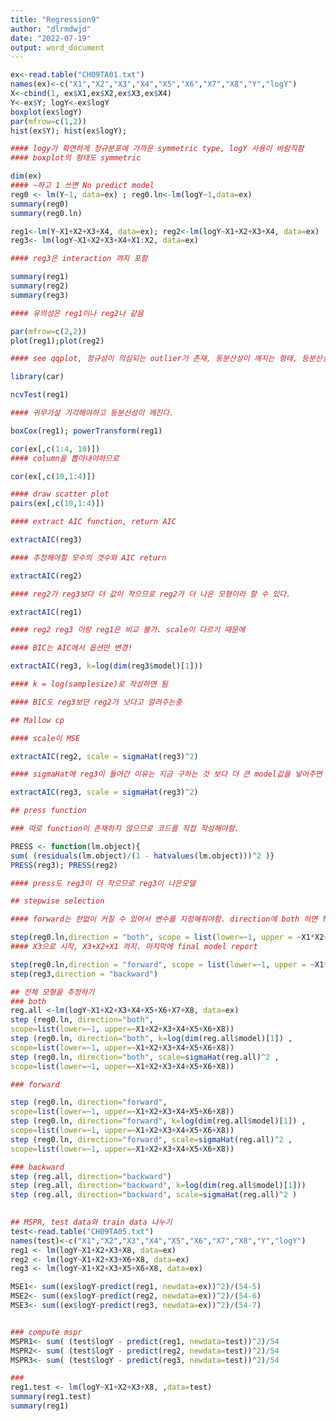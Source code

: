 ```yaml
---
title: "Regression9"
author: "dlrmdwjd"
date: "2022-07-19"
output: word_document
---
```


```r
ex<-read.table("CH09TA01.txt")
names(ex)<-c("X1","X2","X3","X4","X5","X6","X7","X8","Y","logY")
X<-cbind(1, ex$X1,ex$X2,ex$X3,ex$X4)
Y<-ex$Y; logY<-ex$logY
boxplot(ex$logY)
par(mfrow=c(1,2))
hist(ex$Y); hist(ex$logY);

#### logy가 확연하게 정규분포에 가까운 symmetric type, logY 사용이 바람직함
#### boxplot의 형태도 symmetric

dim(ex)
#### ~하고 1 쓰면 No predict model
reg0 <- lm(Y~1, data=ex) ; reg0.ln<-lm(logY~1,data=ex)
summary(reg0)
summary(reg0.ln)

reg1<-lm(Y~X1+X2+X3+X4, data=ex); reg2<-lm(logY~X1+X2+X3+X4, data=ex)
reg3<- lm(logY~X1+X2+X3+X4+X1:X2, data=ex)

#### reg3은 interaction 꺄지 포함

summary(reg1)
summary(reg2)
summary(reg3)

#### 유의성은 reg1이나 reg2나 같음

par(mfrow=c(2,2))
plot(reg1);plot(reg2)

#### see qqplot, 정규성이 의심되는 outlier가 존재, 등분산성이 깨지는 형태, 등분산성 검정이 필요

library(car)

ncvTest(reg1)

#### 귀무가설 기각해야하고 등분산성이 깨진다.

boxCox(reg1); powerTransform(reg1)

cor(ex[,c(1:4, 10)])
#### column을 뽑아내야하므로

cor(ex[,c(10,1:4)])

#### draw scatter plot
pairs(ex[,c(10,1:4)])

```

```r
#### extract AIC function, return AIC

extractAIC(reg3)

#### 추정해야할 모수의 갯수와 AIC return

extractAIC(reg2)

#### reg2가 reg3보다 더 값이 작으므로 reg2가 더 나은 모형이라 할 수 있다.

extractAIC(reg1)

#### reg2 reg3 이랑 reg1은 비교 불가. scale이 다르기 때문에

#### BIC는 AIC에서 옵션만 변경!

extractAIC(reg3, k=log(dim(reg3$model)[1]))

#### k = log(samplesize)로 작성하면 됨

#### BIC도 reg3보단 reg2가 낫다고 알려주는중


```

```r
## Mallow cp

#### scale이 MSE 

extractAIC(reg2, scale = sigmaHat(reg3)^2)

#### sigmaHat에 reg3이 들어간 이유는 지금 구하는 것 보다 더 큰 model값을 넣어주면 됨

extractAIC(reg3, scale = sigmaHat(reg3)^2)
```

```r
## press function

### 따로 function이 존재하지 않으므로 코드를 직접 작성해야함.

PRESS <- function(lm.object){
sum( (residuals(lm.object)/(1 - hatvalues(lm.object)))^2 )}
PRESS(reg3); PRESS(reg2)

#### press도 reg3이 더 작으므로 reg3이 나은모델
```

```r
## stepwise selection

#### forward는 한없이 커질 수 있어서 변수를 지정해줘야함. direction에 both 하면 forward stepwise된다. 그냥 forward이면 forward selection, backward이면 backward selection. 기본 criterion 값은 AIC를 이용한다

step(reg0.ln,direction = "both", scope = list(lower=~1, upper = ~X1*X2+X3+X4))
#### X3으로 시작, X3+X2+X1 까지. 마지막에 final model report

step(reg0.ln,direction = "forward", scope = list(lower=~1, upper = ~X1*X2+X3+X4))
step(reg3,direction = "backward")

```

```r
## 전체 모형을 추정하기
### both
reg.all <-lm(logY~X1+X2+X3+X4+X5+X6+X7+X8, data=ex)
step (reg0.ln, direction="both",
scope=list(lower=~1, upper=~X1+X2+X3+X4+X5+X6+X8))
step (reg0.ln, direction="both", k=log(dim(reg.all$model)[1]) ,
scope=list(lower=~1, upper=~X1+X2+X3+X4+X5+X6+X8))
step (reg0.ln, direction="both", scale=sigmaHat(reg.all)^2 ,
scope=list(lower=~1, upper=~X1+X2+X3+X4+X5+X6+X8))

### forward

step (reg0.ln, direction="forward",
scope=list(lower=~1, upper=~X1+X2+X3+X4+X5+X6+X8))
step (reg0.ln, direction="forward", k=log(dim(reg.all$model)[1]) ,
scope=list(lower=~1, upper=~X1+X2+X3+X4+X5+X6+X8))
step (reg0.ln, direction="forward", scale=sigmaHat(reg.all)^2 ,
scope=list(lower=~1, upper=~X1+X2+X3+X4+X5+X6+X8))

### backward
step (reg.all, direction="backward")
step (reg.all, direction="backward", k=log(dim(reg.all$model)[1]))
step (reg.all, direction="backward", scale=sigmaHat(reg.all)^2 )
 
```


```r
## MSPR, test data와 train data 나누기
test<-read.table("CH09TA05.txt")
names(test)<-c("X1","X2","X3","X4","X5","X6","X7","X8","Y","logY")
reg1 <- lm(logY~X1+X2+X3+X8, data=ex)
reg2 <- lm(logY~X1+X2+X3+X6+X8, data=ex)
reg3 <- lm(logY~X1+X2+X3+X5+X6+X8, data=ex)

MSE1<- sum((ex$logY-predict(reg1, newdata=ex))^2)/(54-5)
MSE2<- sum((ex$logY-predict(reg2, newdata=ex))^2)/(54-6) 
MSE3<- sum((ex$logY-predict(reg3, newdata=ex))^2)/(54-7)


### compute mspr
MSPR1<- sum( (test$logY - predict(reg1, newdata=test))^2)/54
MSPR2<- sum( (test$logY - predict(reg2, newdata=test))^2)/54 
MSPR3<- sum( (test$logY - predict(reg3, newdata=test))^2)/54

###
reg1.test <- lm(logY~X1+X2+X3+X8, ,data=test)
summary(reg1.test)
summary(reg1)

```

